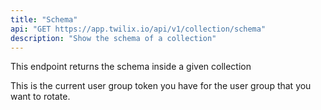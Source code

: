 ```yaml
---
title: "Schema"
api: "GET https://app.twilix.io/api/v1/collection/schema"
description: "Show the schema of a collection"
---
```


This endpoint returns the schema inside a given collection

<ParamField query="collection" type="string">
  This is the current user group token you have for the user group that you want
  to rotate.
</ParamField>

<Snippet file="header-application-type.mdx" />
